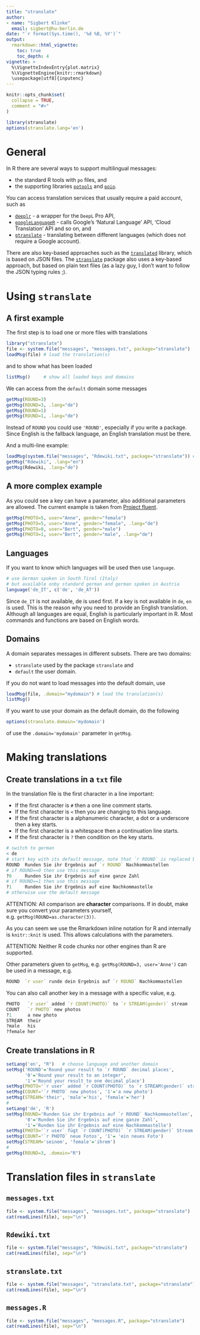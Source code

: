 ```yaml
---
title: "stranslate"
author: 
- name: "Sigbert Klinke" 
  email: sigbert@hu-berlin.de
date: "`r format(Sys.time(), '%d %B, %Y')`"
output: 
  rmarkdown::html_vignette:
    toc: true
    toc_depth: 4
vignette: > 
  %\VignetteIndexEntry{plot.matrix} 
  %\VignetteEngine{knitr::rmarkdown} 
  \usepackage[utf8]{inputenc} 
---
```


```r
knitr::opts_chunk$set(
  collapse = TRUE,
  comment = "#>"
)
```

```r
library(stranslate)
options(stranslate.lang='en')
```

# General

In R there are several ways to support multilingual messages:

* the standard R tools with `po` files, and
* the supporting libraries [`potools`](https://CRAN.R-project.org/package=potools) and [`poio`](https://CRAN.R-project.org/package=poio).

You can access translation services that usually require a paid account, such as

* [`deeplr`](https://CRAN.R-project.org/package=deeplr) - a wrapper for the ` DeepL` Pro API,
* [`googleLanguageR`](https://CRAN.R-project.org/package=googleLanguageR) - calls Google's 'Natural Language' API, 'Cloud Translation' API and so on, and
* [`gtranslate`](https://CRAN.R-project.org/package=gtranslate) - translating between different languages (which does not require a Google account).

There are also key-based approaches such as the [`translated`](https://CRAN.R-project.org/package=translated) library, which is based on JSON files. The [`stranslate`](https://CRAN.R-project.org/package=gtranslate) package also uses a key-based approach, but based on plain text files (as a lazy guy, I don't want to follow the JSON typing rules ;).

# Using `stranslate`

## A first example

The first step is to load one or more files with translations

```r
library("stranslate")
file <- system.file("messages", "messages.txt", package="stranslate")
loadMsg(file) # load the translation(s)
```

and to show what has been loaded

```r
listMsg()     # show all loaded keys and domains
```

We can access from the `default` domain some messages

```r
getMsg(ROUND=3)
getMsg(ROUND=3, .lang="de")
getMsg(ROUND=1)
getMsg(ROUND=1, .lang="de")
```

Instead of `ROUND` you could use `'ROUND'`, especially if you write a package. Since English is the fallback language, an English translation must be there.

And a multi-line example:

```r
loadMsg(system.file("messages", "Rdewiki.txt", package="stranslate")) # load the translation(s)
getMsg("Rdewiki", .lang="en")
getMsg(Rdewiki, .lang="de")
```

## A more complex example

As you could see a key can have a parameter, also additional parameters are allowed. The current example is taken from [Project fluent](https://projectfluent.org/).

```r
getMsg(PHOTO=5, user="Anne", gender="female")
getMsg(PHOTO=5, user="Anne", gender="female", .lang="de")
getMsg(PHOTO=0, user="Bert", gender="male")
getMsg(PHOTO=1, user="Bert", gender="male", .lang="de")
```


## Languages

If you want to know which languages will be used then use `language`.

```r
# use German spoken in South Tirol (Italy)
# but available onby standard german and german spoken in Austria
language('de_IT', c('de', 'de_AT'))
```

Since `de_IT` is not available, de is used first. If a key is not available in `de`, `en` is used. This is the reason why you need to provide an English translation. Although all languages are equal, English is particularly important in R. Most commands and functions are based on English words.

## Domains

A domain separates messages in different subsets. There are two domains:

* `stranslate` used by the package `stranslate` and
* `default` the user domain.

If you do not want to load messages into the default domain, use

```r
loadMsg(file, .domain="mydomain") # load the translation(s)
listMsg()
```

If you want to use your domain as the default domain, do the following

```r
options(stranslate.domain='mydomain')
```

of use the `.domain='mydomain'` parameter in `getMsg`.

# Making translations

## Create translations in a `txt` file

In the translation file is the first character in a line important:

* If the first character is `#` then a one line comment starts.
* If the first character is `<` then you are changing to this language.
* If the first character is a alphanumeric character, a dot or a underscore then a key starts.
* If the first character is a whitespace then a continuation line starts.
* If the first character is `?` then condition on the key starts.

```r
# switch to german
< de
# start key with its default message, note that `r ROUND` is replaced by its value
ROUND  Runden Sie ihr Ergebnis auf `r ROUND` Nachkommastellen
# if ROUND==0 then use this message
?0     Runden Sie ihr Ergebnis auf eine ganze Zahl
# if ROUND==1 then use this message
?1     Runden Sie ihr Ergebnis auf eine Nachkommastelle
# otherwise use the default message
```

ATTENTION: All comparison are __character__ comparisons. If in doubt, make sure you convert your parameters yourself, e.g. `getMsg(ROUND=as.character(3))`. 

As you can seem we use the Rmarkdown inline notation for R and internally is `knitr::knit` is used. This allows calculations with the parameters.

ATTENTION: Neither R code chunks nor other engines than R are supported.


Other parameters given to `getMsg`, e.g. `getMsg(ROUND=3, user='Anne')` can be used in a message, e.g.

```r
ROUND  `r user` runde dein Ergebnis auf `r ROUND` Nachkommastellen
```

You can also call another key in a message with a specific value, e.g. 

```r
PHOTO   `r user` added `r COUNT(PHOTO)` to `r STREAM(gender)` stream
COUNT   `r PHOTO` new photos
?1      a new photo
STREAM  their
?male   his
?female her
```

## Create translations in R

```r
setLang('en', "R")   # choose language and another domain
setMsg('ROUND'='Round your result to `r ROUND` decimal places',
       '0'='Round your result to an integer',
       '1'='Round your result to one decimal place')
setMsg(PHOTO='`r user` added `r COUNT(PHOTO)` to `r STREAM(gender)` stream')
setMsg(COUNT='`r PHOTO` new photos', '1'='a new photo')
setMsg(STREAM='their', 'male'='his', 'female'='her')
#
setLang('de', 'R')
setMsg(ROUND='Runden Sie ihr Ergebnis auf `r ROUND` Nachkommastellen',
       '0'='Runden Sie ihr Ergebnis auf eine ganze Zahl',
       '1'='Runden Sie ihr Ergebnis auf eine Nachkommastelle')
setMsg(PHOTO='`r user` fügt `r COUNT(PHOTO)` `r STREAM(gender)` Stream zu')
setMsg(COUNT='`r PHOTO` neue Fotos', '1'= 'ein neues Foto')
setMsg(STREAM='seinem', 'female'='ihrem')
#
getMsg(ROUND=3, .domain="R")
```

# Translation files in `stranslate`

## `messages.txt`

```r
file <- system.file("messages", "messages.txt", package="stranslate")
cat(readLines(file), sep="\n")
```

## `Rdewiki.txt`

```r
file <- system.file("messages", "Rdewiki.txt", package="stranslate")
cat(readLines(file), sep="\n")
```

## `stranslate.txt`

```r
file <- system.file("messages", "stranslate.txt", package="stranslate")
cat(readLines(file), sep="\n")
```

## `messages.R`

```r
file <- system.file("messages", "messages.R", package="stranslate")
cat(readLines(file), sep="\n")
```
